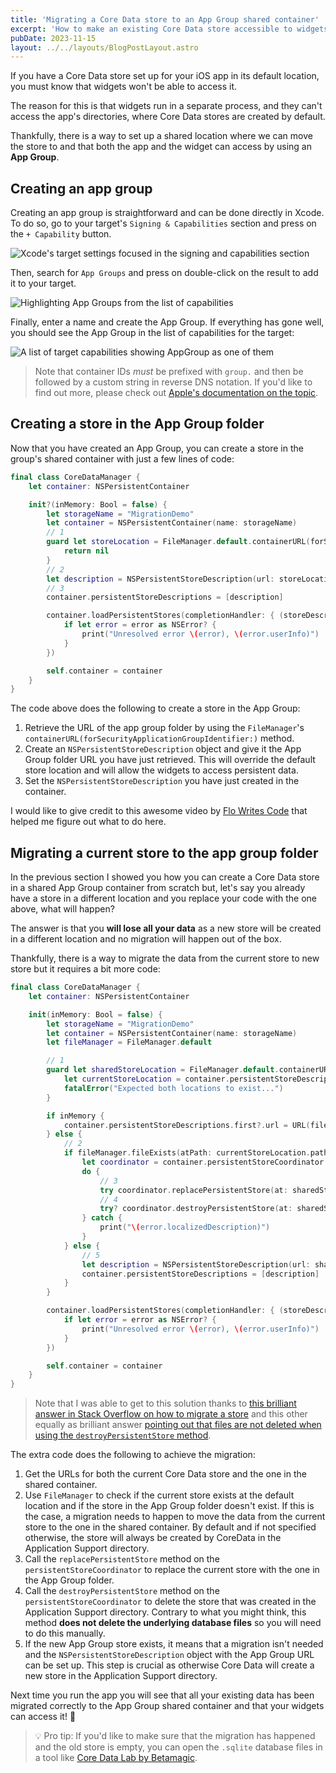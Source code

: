 ```yaml
---
title: 'Migrating a Core Data store to an App Group shared container'
excerpt: 'How to make an existing Core Data store accessible to widgets without losing any existing data.'
pubDate: 2023-11-15
layout: ../../layouts/BlogPostLayout.astro
---
```


If you have a Core Data store set up for your iOS app in its default location, you must know that widgets won't be able to access it.

The reason for this is that widgets run in a separate process, and they can't access the app's directories, where Core Data stores are created by default.

Thankfully, there is a way to set up a shared location where we can move the store to and that both the app and the widget can access by using an **App Group**.

## Creating an app group

Creating an app group is straightforward and can be done directly in Xcode. To do so, go to your target's `Signing & Capabilities` section and press on the `+ Capability` button.

![Xcode's target settings focused in the signing and capabilities section](/assets/posts/core-data-migration-app-group/signing-and-capabilities.webp)

Then, search for `App Groups` and press on double-click on the result to add it to your target.

![Highlighting App Groups from the list of capabilities](/assets/posts/core-data-migration-app-group/app-groups.webp)

Finally, enter a name and create the App Group. If everything has gone well, you should see the App Group in the list of capabilities for the target:

![A list of target capabilities showing AppGroup as one of them](/assets/posts/core-data-migration-app-group/capabilities-list.webp)

> Note that container IDs _must_ be prefixed with `group.` and then be followed by a custom string in reverse DNS notation. If you'd like to find out more, please check out [Apple's documentation on the topic](https://developer.apple.com/documentation/xcode/configuring-app-groups).

## Creating a store in the App Group folder

Now that you have created an App Group, you can create a store in the group's shared container with just a few lines of code:

```swift:CoreDataManager.swift
final class CoreDataManager {
    let container: NSPersistentContainer

    init?(inMemory: Bool = false) {
        let storageName = "MigrationDemo"
        let container = NSPersistentContainer(name: storageName)
        // 1
        guard let storeLocation = FileManager.default.containerURL(forSecurityApplicationGroupIdentifier: "group.dev.polpiella.MigrationDemo")?.appendingPathComponent("\(storageName).sqlite") else {
            return nil
        }
        // 2
        let description = NSPersistentStoreDescription(url: storeLocation)
        // 3
        container.persistentStoreDescriptions = [description]

        container.loadPersistentStores(completionHandler: { (storeDescription, error) in
            if let error = error as NSError? {
                print("Unresolved error \(error), \(error.userInfo)")
            }
        })

        self.container = container
    }
}
```

The code above does the following to create a store in the App Group:

1. Retrieve the URL of the app group folder by using the `FileManager`'s `containerURL(forSecurityApplicationGroupIdentifier:)` method.
2. Create an `NSPersistentStoreDescription` object and give it the App Group folder URL you have just retrieved. This will override the default store location and will allow the widgets to access persistent data.
3. Set the `NSPersistentStoreDescription` you have just created in the container.

I would like to give credit to this awesome video by [Flo Writes Code](https://twitter.com/FloWritesCode) that helped me figure out what to do here.


<YoutubeVideo id="FV_3kiRF90g" client:visible />

## Migrating a current store to the app group folder

In the previous section I showed you how you can create a Core Data store in a shared App Group container from scratch but, let's say you already have a store in a different location and you replace your code with the one above, what will happen?

The answer is that you **will lose all your data** as a new store will be created in a different location and no migration will happen out of the box.

Thankfully, there is a way to migrate the data from the current store to new store but it requires a bit more code:

```swift:CoreDataManager.swift
final class CoreDataManager {
    let container: NSPersistentContainer

    init(inMemory: Bool = false) {
        let storageName = "MigrationDemo"
        let container = NSPersistentContainer(name: storageName)
        let fileManager = FileManager.default

        // 1
        guard let sharedStoreLocation = FileManager.default.containerURL(forSecurityApplicationGroupIdentifier: "group.dev.polpiella.MigrationDemo")?.appendingPathComponent("\(storageName).sqlite"),
            let currentStoreLocation = container.persistentStoreDescriptions.first?.url else {
            fatalError("Expected both locations to exist...")
        }

        if inMemory {
            container.persistentStoreDescriptions.first?.url = URL(fileURLWithPath: "/dev/null")
        } else {
            // 2
            if fileManager.fileExists(atPath: currentStoreLocation.path) && !fileManager.fileExists(atPath: sharedStoreLocation.path) {
                let coordinator = container.persistentStoreCoordinator
                do {
                    // 3
                    try coordinator.replacePersistentStore(at: sharedStoreLocation, destinationOptions: nil, withPersistentStoreFrom: currentStoreLocation, sourceOptions: nil, type: .sqlite)
                    // 4
                    try? coordinator.destroyPersistentStore(at: sharedStoreLocation, type: .sqlite, options: nil)
                } catch {
                    print("\(error.localizedDescription)")
                }
            } else {
                // 5
                let description = NSPersistentStoreDescription(url: sharedStoreLocation)
                container.persistentStoreDescriptions = [description]
            }
        }

        container.loadPersistentStores(completionHandler: { (storeDescription, error) in
            if let error = error as NSError? {
                print("Unresolved error \(error), \(error.userInfo)")
            }
        })

        self.container = container
    }
}
```

> Note that I was able to get to this solution thanks to [this brilliant answer in Stack Overflow on how to migrate a store](https://stackoverflow.com/a/72480066) and this other equally as brilliant answer [pointing out that files are not deleted when using the `destroyPersistentStore` method](https://stackoverflow.com/a/72585271).

The extra code does the following to achieve the migration:

1. Get the URLs for both the current Core Data store and the one in the shared container.
2. Use `FileManager` to check if the current store exists at the default location and if the store in the App Group folder doesn't exist. If this is the case, a migration needs to happen to move the data from the current store to the one in the shared container. By default and if not specified otherwise, the store will always be created by CoreData in the Application Support directory.
3. Call the `replacePersistentStore` method on the `persistentStoreCoordinator` to replace the current store with the one in the App Group folder.
4. Call the `destroyPersistentStore` method on the `persistentStoreCoordinator` to delete the store that was created in the Application Support directory. Contrary to what you might think, this method **does not delete the underlying database files** so you will need to do this manually.
5. If the new App Group store exists, it means that a migration isn't needed and the `NSPersistentStoreDescription` object with the App Group URL can be set up. This step is crucial as otherwise Core Data will create a new store in the Application Support directory.

Next time you run the app you will see that all your existing data has been migrated correctly to the App Group shared container and that your widgets can access it! 🎉

> 💡 Pro tip: If you'd like to make sure that the migration has happened and the old store is empty, you can open the `.sqlite` database files in a tool like [Core Data Lab by Betamagic](https://betamagic.nl/products/coredatalab.html).
